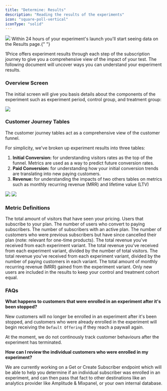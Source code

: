 ```yaml
---
title: "Determine: Results"
description: "Reading the results of the experiments"
icon: "square-poll-vertical"
iconType: "solid"
---
```


<Frame>
  <img src="/images/HeroResults.png" style={{ borderRadius: "0.5rem" }} />
</Frame>

<Note>
  Within 24 hours of your experiment's launch you'll start seeing data on the
  Results page.{" "}
</Note>

1Price offers experiment results through each step of the subscription journey to give you a comprehensive view of the impact of your test. The following document will uncover ways you can understand your experiment results.

### Overview Screen

The initial screen will give you basis details about the components of the experiment such as experiment period, control group, and treatment group:

<Frame>
  <img src="/images/Result1.png" style={{ borderRadius: "0.5rem" }} />
</Frame>

### Customer Journey Tables

The customer journey tables act as a comprehensive view of the customer funnel.

For simplicity, we've broken up experiment results into three tables:

1. **Initial Conversion:** for understanding visitors rates as the top of the funnel. Metrics are used as a way to predict future conversion rates.
2. **Paid Conversion:** for understanding how your initial conversion trends are translating into new paying customers.
3. **Revenue:** for understanding the impacts of two others tables on metrics such as monthly recurring revenue (MRR) and lifetime value (LTV)

<Frame>
  <img src="/images/Result2.png" style={{ borderRadius: "0.5rem" }} />
</Frame>

<Frame>
  <img src="/images/Result3.png" style={{ borderRadius: "0.5rem" }} />
</Frame>

### Metric Definitions

<ParamField path="Total Visitors">
  The total amount of visitors that have seen your pricing.
</ParamField>
<ParamField path="Paid Customers">
  Users that subscribe to your plan.
</ParamField>
<ParamField path="Converted to Paying">
  The number of users who convert to paying subscribers.
</ParamField>
<ParamField path="Active Subscribers">
  The number of subscribers with an active plan.
</ParamField>
<ParamField path="Churned Subscribers">
  The number of customers who were previous subscribers but have since cancelled
  their plan (note: relevant for one-time products).
</ParamField>
<ParamField path="Realized LTV (revenue)">
  The total revenue you've received from each experiment variant.
</ParamField>
<ParamField path="Realized LTV per visitor">
  The total revenue you've received from each experiment variant, divided by the
  number of total visitors.
</ParamField>
<ParamField path="Realized LTV per paying customer">
  The total revenue you've received from each experiment variant, divided by the
  number of paying customers in each variant.
</ParamField>
<ParamField path="Total MRR">
  The total amount of monthly recurring revenue (MRR) gained from the experiment
  variant.
</ParamField>

<Note>
  Only new users are included in the results to keep your control and treatment
  cohort equal.
</Note>

### FAQs

**What happens to customers that were enrolled in an experiment after it's been stopped?**

New customers will no longer be enrolled in an experiment after it's been stopped, and customers who were already enrolled in the experiment will begin receiving the `Default Offering` if they reach a paywall again.

At the moment, we do not continously track customer behaviours after the experiment has terminated.

**How can I review the individual customers who were enrolled in my experiment?**

We are currently working on a Get or Create Subscriber endpoint which will be able to help you determine if an individual subscriber was enrolled in an experiment, and can then pass that fact to other destinations like an analytics provider like Amplitude & Mixpanel, or your own internal database.
